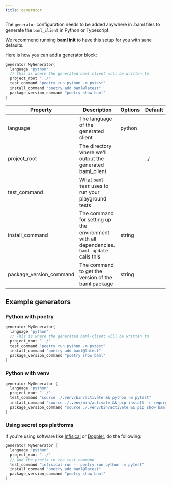```yaml
---
title: generator
---
```


The `generator` configuration needs to be added anywhere in .baml files to generate the `baml_client` in Python or Typescript.

We recommend running **baml init** to have this setup for you with sane defaults.

Here is how you can add a generator block:

```rust
generator MyGenerator{
  language "python"
  // This is where the generated baml-client will be written to
  project_root "../"
  test_command "poetry run python -m pytest"
  install_command "poetry add baml@latest"
  package_version_command "poetry show baml"
}
```

| Property            | Description                                      | Options                           | Default                                        |
| ------------------- | ------------------------------------------------ | --------------------------------- | ---------------------------------------------- |
| language            | The language of the generated client             | python                            |                                                |
| project_root         | The directory where we'll output the generated baml_client     |                  | ../ |
| test_command              | What `baml test` uses to run your playground tests      |  |                                           |
| install_command | The command for setting up the environment with all dependencies. `baml update` calls this | string                            |         |
| package_version_command | The command to get the version of the baml package | string |

## Example generators

### Python with poetry

```rust
generator MyGenerator{
  language "python"
  // This is where the generated baml-client will be written to
  project_root "../"
  test_command "poetry run python -m pytest"
  install_command "poetry add baml@latest"
  package_version_command "poetry show baml"
}
```

### Python with venv

```rust
generator MyGenerator {
  language "python"
  project_root "../"
  test_command "source ./.venv/bin/activate && python -m pytest"
  install_command "source ./.venv/bin/activate && pip install -r requirements.txt"
  package_version_command "source ./.venv/bin/activate && pip show baml"
}
```

### Using secret ops platforms

If you're using software like [Infisical](https://infisical.com/) or [Doppler](https://www.doppler.com/), do the following:

```rust
generator MyGenerator {
  language "python"
  project_root "../"
  // Add the prefix to the test command
  test_command "infisical run -- poetry run python -m pytest"
  install_command "poetry add baml@latest"
  package_version_command "poetry show baml"
}
```

